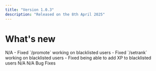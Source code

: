 ```yaml
---
title: "Version 1.0.3"
description: "Released on the 8th April 2025"
---
```


# What's new

<AccordionGroup>
  <Accordion title="Added" description="Added Features" icon="plus">
    N/A
  </Accordion>
  <Accordion title="Fixed" description="Bug Fixes" icon="wrench">
    - Fixed `/promote` working on blacklisted users
    - Fixed `/setrank` working on blacklisted users
    - Fixed being able to add XP to blacklisted users
  </Accordion>
  <Accordion title="Changed" description="Other Changes" icon="gear">
    N/A
  </Accordion>
  <Accordion title="Removed" description="Removed Features" icon="trash">
    N/A
  </Accordion>
</AccordionGroup>

<Accordion title="Notes" description="Anything else" icon="sheet-plastic">
  Bug Fixes
</Accordion>
